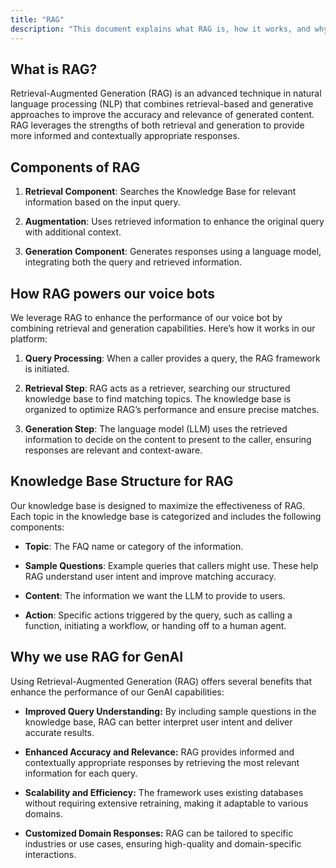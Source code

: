 ```yaml
---
title: "RAG"
description: "This document explains what RAG is, how it works, and why we use it to enhance our GenAI capabilities."
---
```


## What is RAG?

Retrieval-Augmented Generation (RAG) is an advanced technique in natural language processing (NLP) that combines retrieval-based
and generative approaches to improve the accuracy and relevance of generated content. RAG leverages the strengths of both retrieval
and generation to provide more informed and contextually appropriate responses.

## Components of RAG

1. **Retrieval Component**: Searches the Knowledge Base for relevant information based on the input query.

2. **Augmentation**: Uses retrieved information to enhance the original query with additional context.

3. **Generation Component**: Generates responses using a language model, integrating both the query and retrieved information.

## How RAG powers our voice bots

We leverage RAG to enhance the performance of our voice bot by combining retrieval and generation capabilities. Here’s how it works in our platform:

1. **Query Processing**: When a caller provides a query, the RAG framework is initiated.

2. **Retrieval Step**: RAG acts as a retriever, searching our structured knowledge base to find matching topics. The knowledge base is organized to optimize RAG’s performance and ensure precise matches.

3. **Generation Step**: The language model (LLM) uses the retrieved information to decide on the content to present to the caller, ensuring responses are relevant and context-aware.

## Knowledge Base Structure for RAG

Our knowledge base is designed to maximize the effectiveness of RAG. Each topic in the knowledge base is categorized and includes the following components:

* **Topic**: The FAQ name or category of the information.

* **Sample Questions**: Example queries that callers might use. These help RAG understand user intent and improve matching accuracy.

* **Content**: The information we want the LLM to provide to users.

* **Action**: Specific actions triggered by the query, such as calling a function, initiating a workflow, or handing off to a human agent.

## Why we use RAG for GenAI

Using Retrieval-Augmented Generation (RAG) offers several benefits that enhance the performance of our GenAI capabilities:

* **Improved Query Understanding:** By including sample questions in the knowledge base, RAG can better interpret user intent and deliver accurate results.

* **Enhanced Accuracy and Relevance:** RAG provides informed and contextually appropriate responses by retrieving the most relevant information for each query.

* **Scalability and Efficiency:** The framework uses existing databases without requiring extensive retraining, making it adaptable to various domains.

* **Customized Domain Responses:** RAG can be tailored to specific industries or use cases, ensuring high-quality and domain-specific interactions.